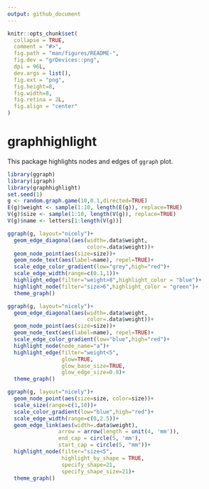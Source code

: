 ```yaml
---
output: github_document
---
```


<!-- README.md is generated from README.Rmd. Please edit that file -->

```r
knitr::opts_chunk$set(
  collapse = TRUE,
  comment = "#>",
  fig.path = "man/figures/README-",
  fig.dev = "grDevices::png",
  dpi = 96L,
  dev.args = list(),
  fig.ext = "png",
  fig.height=8,
  fig.width=8,
  fig.retina = 2L,
  fig.align = "center"
)
```

# graphhighlight

This package highlights nodes and edges of `ggraph` plot.

```r
library(ggraph)
library(igraph)
library(graphhighlight)
set.seed(1)
g <- random.graph.game(10,0.1,directed=TRUE)
E(g)$weight <- sample(1:10, length(E(g)), replace=TRUE)
V(g)$size <- sample(1:10, length(V(g)), replace=TRUE)
V(g)$name <- letters[1:length(V(g))]

ggraph(g, layout="nicely")+
  geom_edge_diagonal(aes(width=.data$weight,
                         color=.data$weight))+
  geom_node_point(aes(size=size))+
  geom_node_text(aes(label=name), repel=TRUE)+
  scale_edge_color_gradient(low="grey",high="red")+
  scale_edge_width(range=c(0.1,1))+
  highlight_edge(filter="weight>8",highlight_color = "blue")+
  highlight_node(filter="size>6",highlight_color = "green")+
  theme_graph()
```


```r
ggraph(g, layout="nicely")+
  geom_edge_diagonal(aes(width=.data$weight,
                         color=.data$weight))+
  geom_node_point(aes(size=size))+
  geom_node_text(aes(label=name), repel=TRUE)+
  scale_edge_color_gradient(low="blue",high="red")+
  highlight_node(node_name="a")+
  highlight_edge(filter="weight<5",
                 glow=TRUE,
                 glow_base_size=TRUE,
                 glow_edge_size=0.8)+
  theme_graph()
```

```r
ggraph(g, layout="nicely")+
  geom_node_point(aes(size=size, color=size))+
  scale_size(range=c(1,10))+
  scale_color_gradient(low="blue",high="red")+
  scale_edge_width(range=c(0,2.5))+
  geom_edge_link(aes(width=.data$weight),
                arrow = arrow(length = unit(4, 'mm')), 
                end_cap = circle(5, 'mm'),
                start_cap = circle(5, "mm"))+
  highlight_node(filter="size<5",
                 highlight_by_shape = TRUE,
                 specify_shape=21,
                 specify_shape_size=21)+
  theme_graph()
```